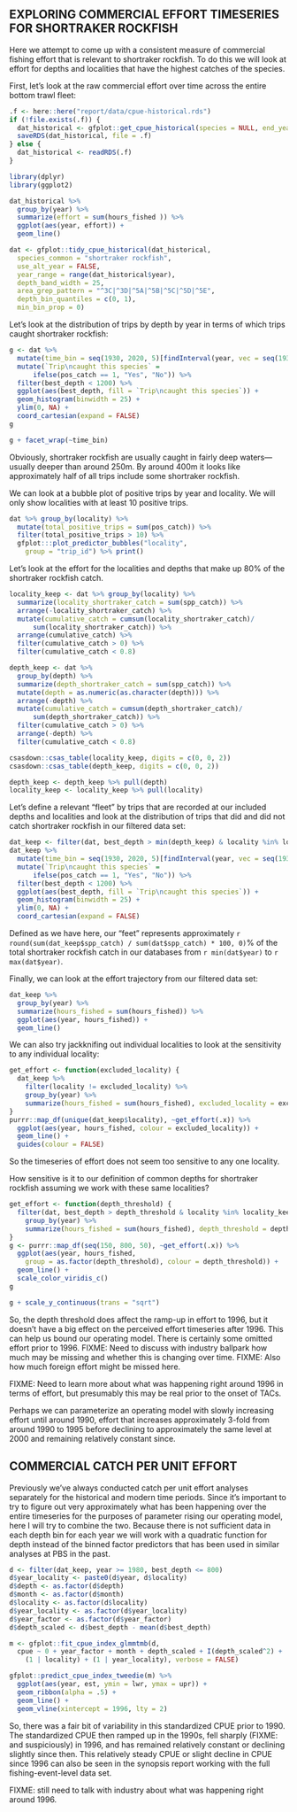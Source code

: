 ## EXPLORING COMMERCIAL EFFORT TIMESERIES FOR SHORTRAKER ROCKFISH

Here we attempt to come up with a consistent measure of commercial fishing effort that is relevant to shortraker rockfish. To do this we will look at effort for depths and localities that have the highest catches of the species.

First, let's look at the raw commercial effort over time across the entire bottom trawl fleet:

```r
.f <- here::here("report/data/cpue-historical.rds")
if (!file.exists(.f)) {
  dat_historical <- gfplot::get_cpue_historical(species = NULL, end_year = 2018)
  saveRDS(dat_historical, file = .f)
} else {
  dat_historical <- readRDS(.f)
}
```

```r
library(dplyr)
library(ggplot2)
```

```r
dat_historical %>% 
  group_by(year) %>% 
  summarize(effort = sum(hours_fished )) %>% 
  ggplot(aes(year, effort)) + 
  geom_line()
```

<!-- We will process the data the way we have before. This tidies the data so that we can work with it and puts the depths into bins. -->

```r
dat <- gfplot::tidy_cpue_historical(dat_historical,
  species_common = "shortraker rockfish",
  use_alt_year = FALSE,
  year_range = range(dat_historical$year),
  depth_band_width = 25,
  area_grep_pattern = "^3C|^3D|^5A|^5B|^5C|^5D|^5E",
  depth_bin_quantiles = c(0, 1),
  min_bin_prop = 0)
```

Let's look at the distribution of trips by depth by year in terms of which trips caught shortraker rockfish:

```r
g <- dat %>%
  mutate(time_bin = seq(1930, 2020, 5)[findInterval(year, vec = seq(1930, 2020, 5))]) %>% 
  mutate(`Trip\ncaught this species` = 
      ifelse(pos_catch == 1, "Yes", "No")) %>%
  filter(best_depth < 1200) %>% 
  ggplot(aes(best_depth, fill = `Trip\ncaught this species`)) +
  geom_histogram(binwidth = 25) +
  ylim(0, NA) +
  coord_cartesian(expand = FALSE)
g

g + facet_wrap(~time_bin)
```

Obviously, shortraker rockfish are usually caught in fairly deep waters---usually deeper than around 250m. By around 400m it looks like approximately half of all trips include some shortraker rockfish.

We can look at a bubble plot of positive trips by year and locality. We will only show localities with at least 10 positive trips.

```r
dat %>% group_by(locality) %>% 
  mutate(total_positive_trips = sum(pos_catch)) %>% 
  filter(total_positive_trips > 10) %>% 
  gfplot:::plot_predictor_bubbles("locality",
    group = "trip_id") %>% print()
```

Let's look at the effort for the localities and depths that make up 80% of the shortraker rockfish catch. 

```r
locality_keep <- dat %>% group_by(locality) %>%
  summarize(locality_shortraker_catch = sum(spp_catch)) %>% 
  arrange(-locality_shortraker_catch) %>% 
  mutate(cumulative_catch = cumsum(locality_shortraker_catch)/
      sum(locality_shortraker_catch)) %>% 
  arrange(cumulative_catch) %>% 
  filter(cumulative_catch > 0) %>% 
  filter(cumulative_catch < 0.8)

depth_keep <- dat %>%
  group_by(depth) %>% 
  summarize(depth_shortraker_catch = sum(spp_catch)) %>% 
  mutate(depth = as.numeric(as.character(depth))) %>% 
  arrange(-depth) %>% 
  mutate(cumulative_catch = cumsum(depth_shortraker_catch)/
      sum(depth_shortraker_catch)) %>%
  filter(cumulative_catch > 0) %>% 
  arrange(-depth) %>% 
  filter(cumulative_catch < 0.8)
```

```r
csasdown::csas_table(locality_keep, digits = c(0, 0, 2))
csasdown::csas_table(depth_keep, digits = c(0, 0, 2))
```

```r
depth_keep <- depth_keep %>% pull(depth)
locality_keep <- locality_keep %>% pull(locality)
```

Let's define a relevant "fleet" by trips that are recorded at our included depths and localities and look at the distribution of trips that did and did not catch shortraker rockfish in our filtered data set:

```r
dat_keep <- filter(dat, best_depth > min(depth_keep) & locality %in% locality_keep)
dat_keep %>%
  mutate(time_bin = seq(1930, 2020, 5)[findInterval(year, vec = seq(1930, 2020, 5))]) %>% 
  mutate(`Trip\ncaught this species` = 
      ifelse(pos_catch == 1, "Yes", "No")) %>%
  filter(best_depth < 1200) %>% 
  ggplot(aes(best_depth, fill = `Trip\ncaught this species`)) +
  geom_histogram(binwidth = 25) +
  ylim(0, NA) +
  coord_cartesian(expand = FALSE)
```

Defined as we have here, our "feet" represents approximately `r round(sum(dat_keep$spp_catch) / sum(dat$spp_catch) * 100, 0)`% of the total shortraker rockfish catch in our databases from `r min(dat$year)` to `r max(dat$year)`.

Finally, we can look at the effort trajectory from our filtered data set:

```r
dat_keep %>% 
  group_by(year) %>% 
  summarize(hours_fished = sum(hours_fished)) %>% 
  ggplot(aes(year, hours_fished)) + 
  geom_line()
```

We can also try jackknifing out individual localities to look at the sensitivity to any individual locality:

```r
get_effort <- function(excluded_locality) {
  dat_keep %>%
    filter(locality != excluded_locality) %>% 
    group_by(year) %>% 
    summarize(hours_fished = sum(hours_fished), excluded_locality = excluded_locality)
}
purrr::map_df(unique(dat_keep$locality), ~get_effort(.x)) %>% 
  ggplot(aes(year, hours_fished, colour = excluded_locality)) + 
  geom_line() +
  guides(colour = FALSE)
```

So the timeseries of effort does not seem too sensitive to any one locality.

How sensitive is it to our definition of common depths for shortraker rockfish assuming we work with these same localities?

```r
get_effort <- function(depth_threshold) {
  filter(dat, best_depth > depth_threshold & locality %in% locality_keep) %>% 
    group_by(year) %>% 
    summarize(hours_fished = sum(hours_fished), depth_threshold = depth_threshold)
}
g <- purrr::map_df(seq(150, 800, 50), ~get_effort(.x)) %>%
  ggplot(aes(year, hours_fished, 
    group = as.factor(depth_threshold), colour = depth_threshold)) + 
  geom_line() +
  scale_color_viridis_c()
g

g + scale_y_continuous(trans = "sqrt")
```

So, the depth threshold does affect the ramp-up in effort to 1996, but it doesn't have a big effect on the perceived effort timeseries after 1996. This can help us bound our operating model.  There is certainly some omitted effort prior to 1996. FIXME: Need to discuss with industry ballpark how much may be missing and whether this is changing over time. FIXME: Also how much foreign effort might be missed here.

FIXME: Need to learn more about what was happening right around 1996 in terms of effort, but presumably this may be real prior to the onset of TACs.

Perhaps we can parameterize an operating model with slowly increasing effort until around 1990, effort that increases approximately 3-fold from around 1990 to 1995 before declining to approximately the same level at 2000 and remaining relatively constant since.

## COMMERCIAL CATCH PER UNIT EFFORT

Previously we've always conducted catch per unit effort analyses separately for the historical and modern time periods. Since it's important to try to figure out very approximately what has been happening over the entire timeseries for the purposes of parameter rising our operating model, here I will try to combine the two. Because there is not sufficient data in each depth bin for each year we will work with a quadratic function for depth instead of the binned factor predictors that has been used in similar analyses at PBS in the past.

```r
d <- filter(dat_keep, year >= 1980, best_depth <= 800)
d$year_locality <- paste0(d$year, d$locality)
d$depth <- as.factor(d$depth)
d$month <- as.factor(d$month)
d$locality <- as.factor(d$locality)
d$year_locality <- as.factor(d$year_locality)
d$year_factor <- as.factor(d$year_factor)
d$depth_scaled <- d$best_depth - mean(d$best_depth)

m <- gfplot::fit_cpue_index_glmmtmb(d,
  cpue ~ 0 + year_factor + month + depth_scaled + I(depth_scaled^2) + 
    (1 | locality) + (1 | year_locality), verbose = FALSE)
```

```r
gfplot::predict_cpue_index_tweedie(m) %>%
  ggplot(aes(year, est, ymin = lwr, ymax = upr)) + 
  geom_ribbon(alpha = .5) + 
  geom_line() +
  geom_vline(xintercept = 1996, lty = 2)
```

So, there was a fair bit of variability in this standardized CPUE prior to 1990. The standardized CPUE then ramped up in the 1990s, fell sharply (FIXME: and suspiciously) in 1996, and has remained relatively constant or declining slightly since then. This relatively steady CPUE or slight decline in CPUE since 1996 can also be seen in the synopsis report working with the full fishing-event-level data set.

FIXME: still need to talk with industry about what was happening right around 1996.
